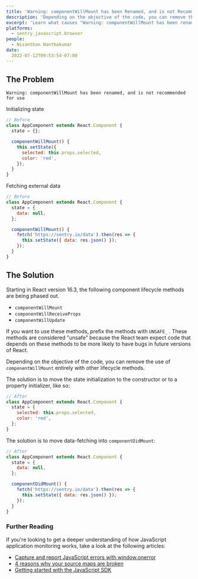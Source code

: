 ```yaml
---
title: 'Warning: componentWillMount has been Renamed, and is not Recommended for Use'
description: 'Depending on the objective of the code, you can remove the use of componentWillMount entirely with other lifecycle methods.'
excerpt: 'Learn what causes "Warning: componentWillMount has been renamed, and is not recommended for use."'
platforms:
  - sentry.javascript.browser
people:
  - Nisanthan Nanthakumar
date:
  2022-07-12T09:53:54-07:00
---
```


## The Problem

```
Warning: componentWillMount has been renamed, and is not recommended for use
```

Initializing state

```javascript
// Before
class AppComponent extends React.Component {
  state = {};

  componentWillMount() {
    this.setState({
      selected: this.props.selected,
      color: 'red',
    });
  }
}
```

Fetching external data

```javascript
// Before
class AppComponent extends React.Component {
  state = {
    data: null,
  };

  componentWillMount() {
    fetch('https://sentry.io/data').then(res => {
      this.setState({ data: res.json() });
    });
  }
}
```

## The Solution

Starting in React version 16.3, the following component lifecycle methods are being phased out.

- `componentWillMount`
- `componentWillReceiveProps`
- `componentWillUpdate`

If you want to use these methods, prefix the methods with `UNSAFE_` . These methods are considered "unsafe" because the React team expect code that depends on these methods to be more likely to have bugs in future versions of React.

Depending on the objective of the code, you can remove the use of `componentWillMount` entirely with other lifecycle methods.

The solution is to move the state initialization to the constructor or to a property initializer, like so:

```javascript
// After
class AppComponent extends React.Component {
  state = {
    selected: this.props.selected,
    color: 'red',
  };
}
```

The solution is to move data-fetching into `componentDidMount`:

```javascript
// After
class AppComponent extends React.Component {
  state = {
    data: null,
  };

  componentDidMount() {
    fetch('https://sentry.io/data').then(res => {
      this.setState({ data: res.json() });
    });
  }
}
```
### Further Reading

If you're looking to get a deeper understanding of how JavaScript application monitoring works, take a look at the following articles:

- [Capture and report JavaScript errors with window.onerror](https://blog.sentry.io/client-javascript-reporting-window-onerror)
- [4 reasons why your source maps are broken](https://blog.sentry.io/4-reasons-why-your-source-maps-are-broken)
- [Getting started with the JavaScript SDK](https://docs.sentry.io/platforms/javascript)
